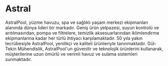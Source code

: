 # Astral

AstralPool, yüzme havuzu, spa ve sağlıklı yaşam merkezi ekipmanları alanında dünya lideri bir markadır. Geniş ürün yelpazesi, suyun kontrolü ve arıtılmasından, pompa ve filtrelere, temizlik aksesuarlarından iklimlendirme ekipmanlarına kadar her türlü ihtiyacı karşılamaktadır. 50 yıla yakın tecrübesiyle AstralPool, yenilikçi ve kaliteli ürünleriyle tanınmaktadır. Gül-Tekin Mühendislik, AstralPool'un güvenilir ve teknolojik ürünlerini kullanarak, müşterilerine uzun ömürlü ve verimli havuz ve sulama sistemleri sunmaktadır.